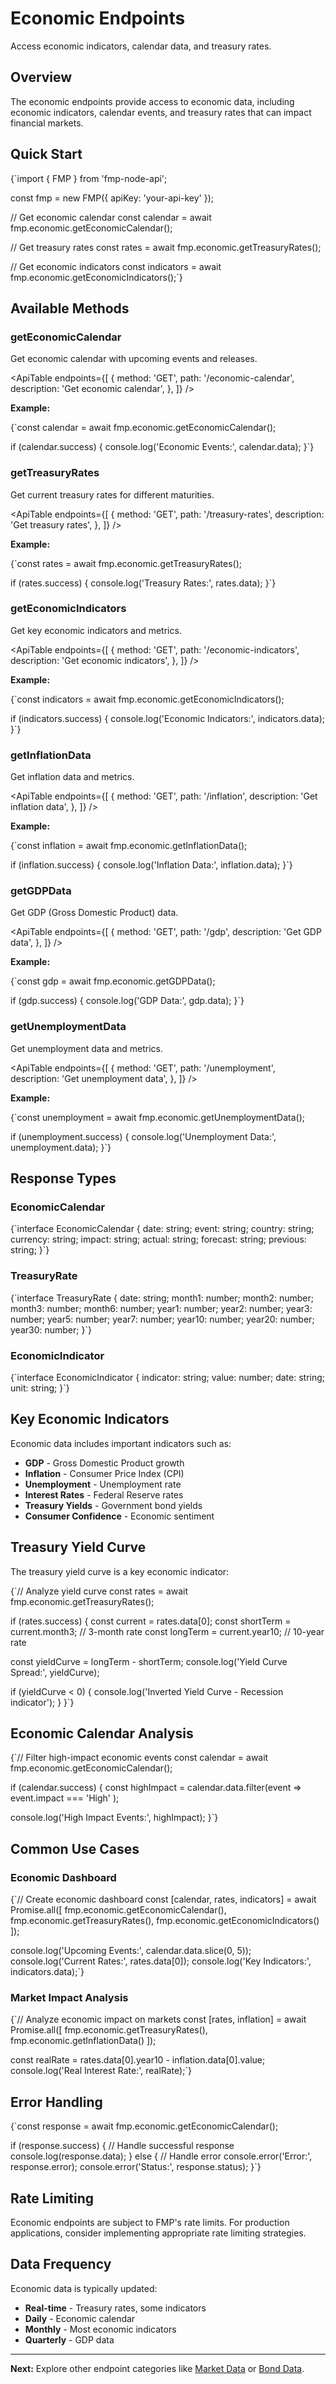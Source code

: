 # Economic Endpoints

Access economic indicators, calendar data, and treasury rates.

## Overview

The economic endpoints provide access to economic data, including economic indicators, calendar events, and treasury rates that can impact financial markets.

## Quick Start

<CodeBlock language="typescript">
{`import { FMP } from 'fmp-node-api';

const fmp = new FMP({ apiKey: 'your-api-key' });

// Get economic calendar
const calendar = await fmp.economic.getEconomicCalendar();

// Get treasury rates
const rates = await fmp.economic.getTreasuryRates();

// Get economic indicators
const indicators = await fmp.economic.getEconomicIndicators();`}

</CodeBlock>

## Available Methods

### getEconomicCalendar

Get economic calendar with upcoming events and releases.

<ApiTable
  endpoints={[
    {
      method: 'GET',
      path: '/economic-calendar',
      description: 'Get economic calendar',
    },
  ]}
/>

**Example:**

<CodeBlock language="typescript">
{`const calendar = await fmp.economic.getEconomicCalendar();

if (calendar.success) {
console.log('Economic Events:', calendar.data);
}`}

</CodeBlock>

### getTreasuryRates

Get current treasury rates for different maturities.

<ApiTable
  endpoints={[
    {
      method: 'GET',
      path: '/treasury-rates',
      description: 'Get treasury rates',
    },
  ]}
/>

**Example:**

<CodeBlock language="typescript">
{`const rates = await fmp.economic.getTreasuryRates();

if (rates.success) {
console.log('Treasury Rates:', rates.data);
}`}

</CodeBlock>

### getEconomicIndicators

Get key economic indicators and metrics.

<ApiTable
  endpoints={[
    {
      method: 'GET',
      path: '/economic-indicators',
      description: 'Get economic indicators',
    },
  ]}
/>

**Example:**

<CodeBlock language="typescript">
{`const indicators = await fmp.economic.getEconomicIndicators();

if (indicators.success) {
console.log('Economic Indicators:', indicators.data);
}`}

</CodeBlock>

### getInflationData

Get inflation data and metrics.

<ApiTable
  endpoints={[
    {
      method: 'GET',
      path: '/inflation',
      description: 'Get inflation data',
    },
  ]}
/>

**Example:**

<CodeBlock language="typescript">
{`const inflation = await fmp.economic.getInflationData();

if (inflation.success) {
console.log('Inflation Data:', inflation.data);
}`}

</CodeBlock>

### getGDPData

Get GDP (Gross Domestic Product) data.

<ApiTable
  endpoints={[
    {
      method: 'GET',
      path: '/gdp',
      description: 'Get GDP data',
    },
  ]}
/>

**Example:**

<CodeBlock language="typescript">
{`const gdp = await fmp.economic.getGDPData();

if (gdp.success) {
console.log('GDP Data:', gdp.data);
}`}

</CodeBlock>

### getUnemploymentData

Get unemployment data and metrics.

<ApiTable
  endpoints={[
    {
      method: 'GET',
      path: '/unemployment',
      description: 'Get unemployment data',
    },
  ]}
/>

**Example:**

<CodeBlock language="typescript">
{`const unemployment = await fmp.economic.getUnemploymentData();

if (unemployment.success) {
console.log('Unemployment Data:', unemployment.data);
}`}

</CodeBlock>

## Response Types

### EconomicCalendar

<CodeBlock language="typescript">
  {`interface EconomicCalendar {
  date: string;
  event: string;
  country: string;
  currency: string;
  impact: string;
  actual: string;
  forecast: string;
  previous: string;
}`}
</CodeBlock>

### TreasuryRate

<CodeBlock language="typescript">
  {`interface TreasuryRate {
  date: string;
  month1: number;
  month2: number;
  month3: number;
  month6: number;
  year1: number;
  year2: number;
  year3: number;
  year5: number;
  year7: number;
  year10: number;
  year20: number;
  year30: number;
}`}
</CodeBlock>

### EconomicIndicator

<CodeBlock language="typescript">
  {`interface EconomicIndicator {
  indicator: string;
  value: number;
  date: string;
  unit: string;
}`}
</CodeBlock>

## Key Economic Indicators

Economic data includes important indicators such as:

- **GDP** - Gross Domestic Product growth
- **Inflation** - Consumer Price Index (CPI)
- **Unemployment** - Unemployment rate
- **Interest Rates** - Federal Reserve rates
- **Treasury Yields** - Government bond yields
- **Consumer Confidence** - Economic sentiment

## Treasury Yield Curve

The treasury yield curve is a key economic indicator:

<CodeBlock language="typescript">
{`// Analyze yield curve
const rates = await fmp.economic.getTreasuryRates();

if (rates.success) {
const current = rates.data[0];
const shortTerm = current.month3; // 3-month rate
const longTerm = current.year10; // 10-year rate

const yieldCurve = longTerm - shortTerm;
console.log('Yield Curve Spread:', yieldCurve);

if (yieldCurve < 0) {
console.log('Inverted Yield Curve - Recession indicator');
}
}`}

</CodeBlock>

## Economic Calendar Analysis

<CodeBlock language="typescript">
{`// Filter high-impact economic events
const calendar = await fmp.economic.getEconomicCalendar();

if (calendar.success) {
const highImpact = calendar.data.filter(event =>
event.impact === 'High'
);

console.log('High Impact Events:', highImpact);
}`}

</CodeBlock>

## Common Use Cases

### Economic Dashboard

<CodeBlock language="typescript">
{`// Create economic dashboard
const [calendar, rates, indicators] = await Promise.all([
  fmp.economic.getEconomicCalendar(),
  fmp.economic.getTreasuryRates(),
  fmp.economic.getEconomicIndicators()
]);

console.log('Upcoming Events:', calendar.data.slice(0, 5));
console.log('Current Rates:', rates.data[0]);
console.log('Key Indicators:', indicators.data);`}

</CodeBlock>

### Market Impact Analysis

<CodeBlock language="typescript">
{`// Analyze economic impact on markets
const [rates, inflation] = await Promise.all([
  fmp.economic.getTreasuryRates(),
  fmp.economic.getInflationData()
]);

const realRate = rates.data[0].year10 - inflation.data[0].value;
console.log('Real Interest Rate:', realRate);`}

</CodeBlock>

## Error Handling

<CodeBlock language="typescript">
{`const response = await fmp.economic.getEconomicCalendar();

if (response.success) {
// Handle successful response
console.log(response.data);
} else {
// Handle error
console.error('Error:', response.error);
console.error('Status:', response.status);
}`}

</CodeBlock>

## Rate Limiting

Economic endpoints are subject to FMP's rate limits. For production applications, consider implementing appropriate rate limiting strategies.

## Data Frequency

Economic data is typically updated:

- **Real-time** - Treasury rates, some indicators
- **Daily** - Economic calendar
- **Monthly** - Most economic indicators
- **Quarterly** - GDP data

---

**Next:** Explore other endpoint categories like [Market Data](/docs/api/market) or [Bond Data](/docs/api/bond).
